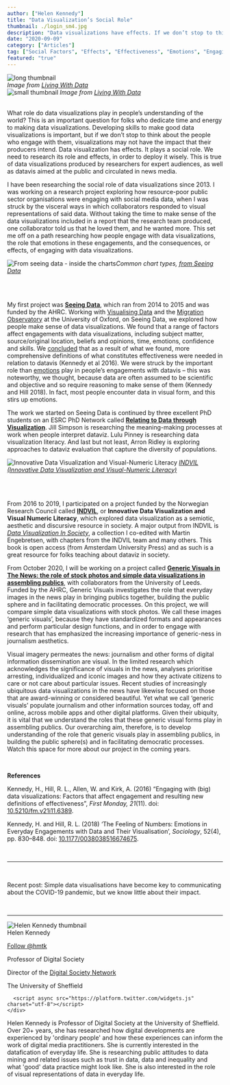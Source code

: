 ```yaml
---
author: ["Helen Kennedy"]
title: "Data Visualization’s Social Role"
thumbnail: ./login_sm4.jpg
description: "Data visualizations have effects. If we don’t stop to think about data visualizations' social role and the people who engage with them, they may not have the impact that their producers intend."
date: "2020-09-09"
category: ["Articles"]
tag: ["Social Factors", "Effects", "Effectiveness", "Emotions", "Engaging with Dataviz"]
featured: "true"
---
```


<div className="hidden lg:block -mt-24">
  <img src="./login_long.jpg" alt="long thumbnail" className="transform scale-150 2xl:scale-170 shadow-xl" /><br/>
  <em className="text-sm pt-3">Image from <a href="https://livingwithdata.org/">Living With Data</a></em>
</div>

<div className="lg:hidden -mt-10">
  <img src="./login_sm2.jpg" alt="small thumbnail"  />
  <em>Image from <a href="https://livingwithdata.org/">Living With Data</a></em>
</div>

<br/>
  
What role do data visualizations play in people’s understanding of the world? This is an important question for folks who 
dedicate time and energy to making data visualizations. Developing skills to make good data visualizations is important, 
but if we don’t stop to think about the people who engage with them, visualizations may not have the impact that their 
producers intend. Data visualization has effects. It plays a social role. We need to research its role and effects, in order 
to deploy it wisely. This is true of data visualizations produced by researchers for expert audiences, as well as datavis 
aimed at the public and circulated in news media.  

I have been researching the social role of data visualizations since 2013. I was working on a research project exploring 
how resource-poor public sector organisations were engaging with social media data, when I was struck by the visceral ways 
in which collaborators responded to visual representations of said data. Without taking the time to make sense of the data 
visualizations included in a report that the research team produced, one collaborator told us that he loved them, and he 
wanted more. This set me off on a path researching how people engage with data visualizations, the role that emotions in 
these engagements, and the consequences, or effects, of engaging with data visualizations.  

<img alt="From seeing data - inside the charts" src="./chart.png" /><em>Common chart types, <a href="https://seeingdata.org/sections/inside-the-chart/">from Seeing Data</a></em>  

<br/><br/>

My first project was **[Seeing Data](https://seeingdata.org/)**, which ran from 2014 to 2015 and was funded by the AHRC. 
Working with [Visualising Data](https://visualisingdata.com) and the [Migration Observatory](https://migrationobservatory.ox.ac.uk/) at 
the University of Oxford, on Seeing Data, we explored how people make sense of data visualizations. We found that a range 
of factors affect engagements with data visualizations, including subject matter, source/original location, beliefs and 
opinions, time, emotions, confidence and skills. We [concluded](https://firstmonday.org/ojs/index.php/fm/article/view/6389) that 
as a result of what we found, more comprehensive definitions of what constitutes effectiveness were needed in relation to datavis (Kennedy et al 2016). We 
were struck by the important role than [emotions](https://journals.sagepub.com/doi/full/10.1177/0038038516674675) play in 
people’s engagements with datavis – this was noteworthy, we thought, because data are often assumed to be scientific and objective 
and so require reasoning to make sense of them (Kennedy and Hill 2018). In fact, most people encounter data in visual form, and this stirs up emotions.  
  
The work we started on Seeing Data is continued by three excellent PhD students on an ESRC PhD Network 
called **[Relating to Data through Visualization](http://seeingdata.org/relating-data-visualisation/)**. Jill Simpson is 
researching the meaning-making processes at work when people interpret dataviz. Lulu Pinney is researching data 
visualization literacy. And last but not least, Arron Ridley is exploring approaches to dataviz evaluation that 
capture the diversity of populations. 

<img alt="Innovative Data Visualization and Visual-Numeric Literacy" src="https://indvil.org/wp-content/uploads/2016/10/INDVIL_logo2-02.png" />
<em><a href="https://indvil.org/">INDVIL (Innovative Data Visualization and Visual-Numeric Literacy)</a></em>  

<br/><br/>

From 2016 to 2019, I participated on a project funded by the Norwegian Research Council called **[INDVIL](https://indvil.org/)**, or 
**Innovative Data Visualization and Visual Numeric Literacy**, which explored data visualization as a semiotic, 
aesthetic and discursive resource in society. A major output from INDVIL 
is *[Data Visualization In Society](https://www.aup.nl/en/book/9789463722902/data-visualization-in-society)*, a 
collection I co-edited with Martin Engebretsen, with chapters from the INDVIL team and many others. This book 
is open access (from Amsterdam University Press) and as such is a great resource for folks teaching about dataviz 
in society.  

From October 2020, I will be working on a project called **[Generic Visuals in The News: the role of stock photos 
and simple data visualizations in assembling publics](https://gtr.ukri.org/projects?ref=AH%2FT000015%2F1)**, with collaborators 
from the University of Leeds. Funded by the AHRC, Generic Visuals investigates the role that everyday images in the news 
play in bringing publics together, building the public sphere and in facilitating democratic processes. On this project, 
we will compare simple data visualizations with stock photos. We call these images ‘generic visuals’, because they have 
standardized formats and appearances and perform particular design functions, and in order to engage with research 
that has emphasized the increasing importance of generic-ness in journalism aesthetics.  

Visual imagery permeates the news: journalism and other forms of digital information dissemination are visual. 
In the limited research which acknowledges the significance of visuals in the news, analyses prioritise arresting, 
individualized and iconic images and how they activate citizens to care or not care about particular issues. Recent 
studies of increasingly ubiquitous data visualizations in the news have likewise focused on those that are award-winning 
or considered beautiful. Yet what we call ‘generic visuals’ populate journalism and other information sources today, 
off and online, across mobile apps and other digital platforms. Given their ubiquity, it is vital that we understand 
the roles that these generic visual forms play in assembling publics. Our overarching aim, therefore, is to develop 
understanding of the role that generic visuals play in assembling publics, in building the public sphere(s) and in 
facilitating democratic processes. Watch this space for more about our project in the coming years.  

<br/>

**References**  

<div className="text-base">

Kennedy, H., Hill, R. L., Allen, W. and Kirk, A. (2016) “Engaging with (big) data visualizations: Factors that affect 
engagement and resulting new definitions of effectiveness”, <em>First Monday, 21</em>(11). doi: <a href="https://doi.org/10.5210/fm.v21i11.6389">10.5210/fm.v21i11.6389</a>.  

Kennedy, H. and Hill, R. L. (2018) ‘The Feeling of Numbers: Emotions in Everyday Engagements with Data and Their 
Visualisation’, <em>Sociology</em>, 52(4), pp. 830–848. doi: <a href="https://doi.org/10.1177/0038038516674675">10.1177/0038038516674675</a>.

</div>

<br/>

---

<br/>

Recent post: <Link to="/blog/11/06/2020/simple_data_visualisations_have_become_key_to_communicating_about_the_COVID-19_pandemic">Simple data visualisations have become key to communicating about the COVID-19 pandemic, but we know little about their impact.</Link>

<br/>

---

<div className="flex flex-wrap p-2 items-center">
  <div className="flex flex-wrap w-full items-center">
    <div className="md:w-1/6 mx-auto">
      <img src="./helen_k.jpg" alt="Helen Kennedy thumbnail" className="rounded-lg" style={{"minHeight": "135px", maxHeight: '145px'}}  />
    </div>
    <div className="md:w-5/6 p-2 lg:p-4">
      <div className="my-0 font-bold text-2xl flex items-center">
        Helen Kennedy
        <p className="inline-block ml-4">
          <a href="https://twitter.com/hmtk?ref_src=twsrc%5Etfw" className="twitter-follow-button" data-size="large" data-show-screen-name="false" data-dnt="true" data-show-count="false">Follow @hmtk</a>
        </p>
      </div>
      <p className="my-0">Professor of Digital Society</p>
      <p className="my-0">Director of the <a href="https://www.sheffield.ac.uk/social-sciences/research/digital-society">Digital Society Network</a></p>
      <p className="my-0">The University of Sheffield</p>
      
      <script async src="https://platform.twitter.com/widgets.js" charset="utf-8"></script>
    </div>
  </div>
  <div>
    <p className="text-gray-900">Helen Kennedy is Professor of Digital Society at the University of Sheffield. Over 20+ years, she has researched how digital developments are experienced by 'ordinary people' and 
      how these experiences can inform the work of digital media practitioners. She is currently interested in the datafication of everyday life. She is researching public attitudes to 
      data mining and related issues such as trust in data, data and inequality and what 'good' data practice might look like. She is also interested in the role of visual representations 
      of data in everyday life.
    </p>
  </div>
</div>